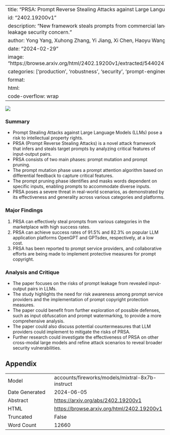 
---
title: "PRSA: Prompt Reverse Stealing Attacks against Large Language Models"
id: "2402.19200v1"
description: "New framework steals prompts from commercial language models, highlighting prompt leakage security concern."
author: Yong Yang, Xuhong Zhang, Yi Jiang, Xi Chen, Haoyu Wang, Shouling Ji, Zonghui Wang
date: "2024-02-29"
image: "https://browse.arxiv.org/html/2402.19200v1/extracted/5440247/figures/prompt_jailbreaking.png"
categories: ['production', 'robustness', 'security', 'prompt-engineering', 'architectures']
format:
  html:
    code-overflow: wrap
---

![](https://browse.arxiv.org/html/2402.19200v1/extracted/5440247/figures/prompt_jailbreaking.png)

### Summary

- Prompt Stealing Attacks against Large Language Models (LLMs) pose a risk to intellectual property rights.
- PRSA (Prompt Reverse Stealing Attacks) is a novel attack framework that infers and steals target prompts by analyzing critical features of input-output pairs.
- PRSA consists of two main phases: prompt mutation and prompt pruning.
- The prompt mutation phase uses a prompt attention algorithm based on differential feedback to capture critical features.
- The prompt pruning phase identifies and masks words dependent on specific inputs, enabling prompts to accommodate diverse inputs.
- PRSA poses a severe threat in real-world scenarios, as demonstrated by its effectiveness and generality across various categories and platforms.

### Major Findings

1. PRSA can effectively steal prompts from various categories in the marketplace with high success rates.
2. PRSA can achieve success rates of 91.5% and 82.3% on popular LLM application platforms OpenGPT and GPTsdex, respectively, at a low cost.
3. PRSA has been reported to prompt service providers, and collaborative efforts are being made to implement protective measures for prompt copyright.

### Analysis and Critique

- The paper focuses on the risks of prompt leakage from revealed input-output pairs in LLMs.
- The study highlights the need for risk awareness among prompt service providers and the implementation of prompt copyright protection measures.
- The paper could benefit from further exploration of possible defenses, such as input obfuscation and prompt watermarking, to provide a more comprehensive analysis.
- The paper could also discuss potential countermeasures that LLM providers could implement to mitigate the risks of PRSA.
- Further research could investigate the effectiveness of PRSA on other cross-modal large models and refine attack scenarios to reveal broader security vulnerabilities.

## Appendix

|          |          |
|----------|----------|
| Model     | accounts/fireworks/models/mixtral-8x7b-instruct       |
| Date Generated     | 2024-06-05       |
| Abstract | [https://arxiv.org/abs/2402.19200v1](https://arxiv.org/abs/2402.19200v1)        |
| HTML     | [https://browse.arxiv.org/html/2402.19200v1](https://browse.arxiv.org/html/2402.19200v1)       |
| Truncated       | False       |
| Word Count       | 12660       |